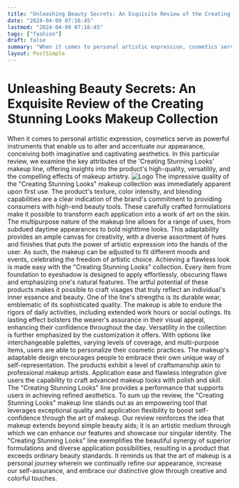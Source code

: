 ```yaml
---
title: "Unleashing Beauty Secrets: An Exquisite Review of the Creating Stunning Looks Makeup Collection"
date: "2024-04-09 07:16:45"
lastmod: "2024-04-09 07:16:45"
tags: ["fashion"]
draft: false
summary: "When it comes to personal artistic expression, cosmetics serve as powerful instruments that enable us to alter and accentuate our appearance, conceiving both imaginative and captivating aesthetics. In this particular review, we examine the key attributes of the 'Creating Stunning Looks' makeup line, offering insights into the product's high-quality, versatility, and the compelling effects of makeup artistry."
layout: PostSimple
---
```

# Unleashing Beauty Secrets: An Exquisite Review of the Creating Stunning Looks Makeup Collection
When it comes to personal artistic expression, cosmetics serve as powerful instruments that enable us to alter and accentuate our appearance, conceiving both imaginative and captivating aesthetics. In this particular review, we examine the key attributes of the 'Creating Stunning Looks' makeup line, offering insights into the product's high-quality, versatility, and the compelling effects of makeup artistry.
<img alt="Logo" class="lazyImg" data-src="https://cdn.seniorsselection.com/src_image/5461376163e98c8fe4a461e65e3446ad.webp" src="/statics/image/loading.webp"/>
The impressive quality of the "Creating Stunning Looks" makeup collection was immediately apparent upon first use. The product's texture, color intensity, and blending capabilities are a clear indication of the brand's commitment to providing consumers with high-end beauty tools. These carefully crafted formulations make it possible to transform each application into a work of art on the skin.
The multipurpose nature of the makeup line allows for a range of uses, from subdued daytime appearances to bold nighttime looks. This adaptability provides an ample canvas for creativity, with a diverse assortment of hues and finishes that puts the power of artistic expression into the hands of the user. As such, the makeup can be adjusted to fit different moods and events, celebrating the freedom of artistic choice.
Achieving a flawless look is made easy with the "Creating Stunning Looks" collection. Every item from foundation to eyeshadow is designed to apply effortlessly, obscuring flaws and emphasizing one's natural features. The artful potential of these products makes it possible to craft visages that truly reflect an individual's inner essence and beauty.
One of the line's strengths is its durable wear, emblematic of its sophisticated quality. The makeup is able to endure the rigors of daily activities, including extended work hours or social outings. Its lasting effect bolsters the wearer's assurance in their visual appeal, enhancing their confidence throughout the day.
Versatility in the collection is further emphasized by the customization it offers. With options like interchangeable palettes, varying levels of coverage, and multi-purpose items, users are able to personalize their cosmetic practices. The makeup's adaptable design encourages people to embrace their own unique way of self-representation.
The products exhibit a level of craftsmanship akin to professional makeup artists. Application ease and flawless integration give users the capability to craft advanced makeup looks with polish and skill. The "Creating Stunning Looks" line provides a performance that supports users in achieving refined aesthetics.
To sum up the review, the "Creating Stunning Looks" makeup line stands out as an empowering tool that leverages exceptional quality and application flexibility to boost self-confidence through the art of makeup.
Our review reinforces the idea that makeup extends beyond simple beauty aids; it is an artistic medium through which we can enhance our features and showcase our singular identity. The "Creating Stunning Looks" line exemplifies the beautiful synergy of superior formulations and diverse application possibilities, resulting in a product that exceeds ordinary beauty standards. It reminds us that the art of makeup is a personal journey wherein we continually refine our appearance, increase our self-assurance, and embrace our distinctive glow through creative and colorful touches.
        